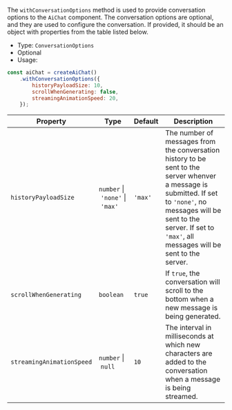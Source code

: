 The `withConversationOptions` method is used to provide conversation options to the `AiChat` component.
The conversation options are optional, and they are used to configure the conversation.
If provided, it should be an object with properties from the table listed below.

* Type: `ConversationOptions`
* Optional
* Usage:

```javascript
const aiChat = createAiChat()
    .withConversationOptions({
        historyPayloadSize: 10,
        scrollWhenGenerating: false,
        streamingAnimationSpeed: 20,
    });
```

| Property | Type |  Default |Description |
| --- | --- | --- | --- |
| `historyPayloadSize` | `number`&nbsp;\|&nbsp;`'none'`&nbsp;\|&nbsp;`'max'` | `'max'` | The number of messages from the conversation history to be sent to the server whenver a message is submitted. If set to `'none'`, no messages will be sent to the server. If set to `'max'`, all messages will be sent to the server. |
| `scrollWhenGenerating` | `boolean` | `true` | If `true`, the conversation will scroll to the bottom when a new message is being generated. |
| `streamingAnimationSpeed` | `number`&nbsp;\|&nbsp;`null` | `10` | The interval in milliseconds at which new characters are added to the conversation when a message is being streamed. |
